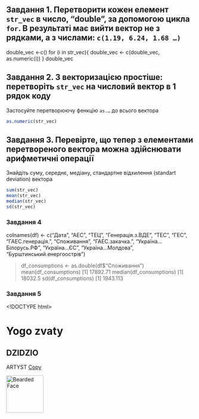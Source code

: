 ## Завдання 1. Перетворити кожен елемент `str_vec` в число, "double", за допомогою цикла `for`. В результаті має вийти вектор не з рядками, а з числами: `c(1.19, 6.24, 1.68 …)`

double_vec <-c()
for (i in str_vec){
double_vec <- c(double_vec, as.numeric(i))
}
double_vec


## Завдання 2. З векторизацією простіше: перетворіть `str_vec` на числовий вектор в 1 рядок коду
Застосуйте перетворюючу фенкцію `as.…` до всього вектора
```r
as.numeric(str_vec)
```
## Завдання 3. Перевірте, що тепер з елементами перетвореного вектора можна здійснювати арифметичні операції
Знайдіть суму, середнє, медіану, стандартне відхилення (standart deviation) вектора
```r
sum(str_vec)
mean(str_vec)
median(str_vec)
sd(str_vec)
```

### Завдання 4

colnames(df) <- c("Дата", "АЕС", "ТЕЦ", "Генерація.з.ВДЕ", "ТЕС", "ГЕС", "ГАЕС.генерація.", "Споживання", "ГАЕС.закачка.", "Україна...Білорусь.РФ", "Україна...ЄС", "Україна...Молдова", "Бурштинський.енергоострів")

> df_consumptions <- as.double(df$"Споживання")
> mean(df_consumptions)
[1] 17892.71
> median(df_consumptions)
[1] 18032.5
> sd(df_consumptions)
[1] 1943.113


### Завдання 5

<!DOCTYPE html>
<html>
<head>
<title>let's html</title>
</head>
<body>

<h1>Yogo zvaty</h1>
<h2>DZIDZIO</h2>

<p> ARTYST <a href="https://www.instagram.com/dzidzio/">Copy</a></p>

<img src="https://i.ytimg.com/vi/PDaPqQd1Mns/maxresdefault.jpg" alt="Bearded Face" height="100" width="100">
